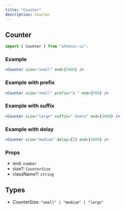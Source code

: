 ```yaml
---
title: "Counter"
description: Counter
---
```


## Counter

```js
import { Counter } from "athenic-ui";
```

### Example

```jsx
<Counter size="small" end={5000} />
```

### Example with prefix

```jsx
<Counter size="small" prefix="$ " end={500} />
```

### Example with suffix

```jsx
<Counter size="large" suffix=" Users" end={3000} />
```

### Example with delay

```jsx
<Counter size="medium" delay={2} end={1000} />
```

### Props

- end: `number`
- size?: `CounterSize`
- className?: `string`

## Types

- CounterSize: `"small" | "medium" | "large"`
